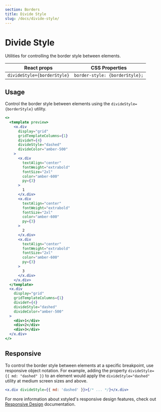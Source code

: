 ```yaml
---
section: Borders
title: Divide Style
slug: /docs/divide-style/
---
```


# Divide Style

Utilities for controlling the border style between elements.

| React props                 | CSS Properties                 |
| --------------------------- | ------------------------------ |
| `divideStyle={borderStyle}` | `border-style: {borderStyle};` |

## Usage

Control the border style between elements using the `divideStyle={borderStyle}` utility.

```jsx preview color=amber
<>
  <template preview>
    <x.div
      display="grid"
      gridTemplateColumns={1}
      divideY={4}
      divideStyle="dashed"
      divideColor="amber-500"
    >
      <x.div
        textAlign="center"
        fontWeight="extrabold"
        fontSize="2xl"
        color="amber-600"
        py={3}
      >
        1
      </x.div>
      <x.div
        textAlign="center"
        fontWeight="extrabold"
        fontSize="2xl"
        color="amber-600"
        py={3}
      >
        2
      </x.div>
      <x.div
        textAlign="center"
        fontWeight="extrabold"
        fontSize="2xl"
        color="amber-600"
        py={3}
      >
        3
      </x.div>
    </x.div>
  </template>
  <x.div
    display="grid"
    gridTemplateColumns={1}
    divideY={4}
    divideStyle="dashed"
    divideColor="amber-500"
  >
    <div>1</div>
    <div>2</div>
    <div>3</div>
  </x.div>
</>
```

## Responsive

To control the border style between elements at a specific breakpoint, use responsive object notation. For example, adding the property `divideStyle={{ md: "dashed" }}` to an element would apply the `divideStyle="dashed"` utility at medium screen sizes and above.

```jsx
<x.div divideStyle={{ md: 'dashed' }}>{/* ... */}</x.div>
```

For more information about xstyled's responsive design features, check out [Responsive Design](@TODO-link) documentation.
